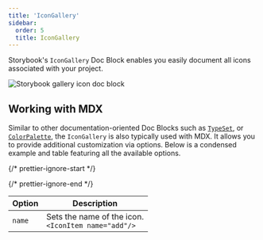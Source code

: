 ```yaml
---
title: 'IconGallery'
sidebar:
  order: 5
  title: IconGallery
---
```


Storybook's `IconGallery` Doc Block enables you easily document all icons associated with your project.

![Storybook gallery icon doc block](../../_assets/writing-docs/doc-block-icon-gallery-optimized.png)

## Working with MDX

Similar to other documentation-oriented Doc Blocks such as [`TypeSet`](./doc-block-typeset.mdx), or [`ColorPalette`](./doc-block-colorpalette.mdx), the `IconGallery` is also typically used with MDX. It allows you to provide additional customization via options. Below is a condensed example and table featuring all the available options.

{/* prettier-ignore-start */}

<CodeSnippets path="icongallery-doc-block.md" />

{/* prettier-ignore-end */}

| Option | Description                                               |
| ------ | --------------------------------------------------------- |
| `name` | Sets the name of the icon. <br /> `<IconItem name="add"/>` |
